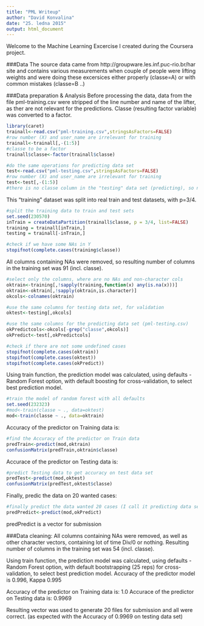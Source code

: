 ```yaml
---
title: "PML Writeup"
author: "David Konvalina"
date: "25. ledna 2015"
output: html_document
---
```

Welcome to the Machine Learning Excercise I created during the Coursera project.

###Data
The source data came from http://groupware.les.inf.puc-rio.br/har site and contains various measurements when couple
of people were lifting weights and were doing these excersices either properly (classe=A) or with common mistakes (classe=B ..)

###Data preparation & Analysis
Before processing the data, data from the file pml-training.csv were stripped of the line number and name of the lifter, as 
ther are not relevant for the predictions.
Classe (resulting factor variable) was converted to a factor.
```r
library(caret)
trainall<-read.csv("pml-training.csv",stringsAsFactors=FALSE)
#row number (X) and user_name are irrelevant for training
trainall<-trainall[,-(1:5)]
#classe to be a factor
trainall$classe<-factor(trainall$classe)

#do the same operations for predicting data set
test<-read.csv("pml-testing.csv",stringsAsFactors=FALSE)
#row number (X) and user_name are irrelevant for training
test<-test[,-(1:5)]
#there is no classe column in the "testing" data set (predicting), so no factorization needed
```

This "training" dataset was split into real train and test datasets, with p=3/4.
```r
#split the training data to train and test sets
set.seed(230570)
inTrain = createDataPartition(trainall$classe, p = 3/4, list=FALSE)
training = trainall[inTrain,]
testing = trainall[-inTrain,]

#check if we have some NAs in Y
stopifnot(complete.cases(training$classe))
```


All columns containing NAs were removed, so resulting number of columns in the training set was 91 (incl. classe).
```r
#select only the columns, where are no NAs and non-character cols
oktrain<-training[,!sapply(training,function(x) any(is.na(x)))]
oktrain<-oktrain[,!sapply(oktrain,is.character)]
okcols<-colnames(oktrain)

#use the same columns for testing data set, for validation
oktest<-testing[,okcols]

#use the same columns for the predicting data set (pml-testing.csv)
okPredictcols<-okcols[-grep("classe",okcols)]
okPredict<-test[,okPredictcols]

#check if there are not some undefined cases
stopifnot(complete.cases(oktrain))
stopifnot(complete.cases(oktest))
stopifnot(complete.cases(okPredict))
```

Using train function, the prediction model was calculated, using defaults - Random Forest option, with default boosting for cross-validation, to select best prediction model.
```r
#train the model of random forest with all defaults
set.seed(232323)
#mod<-train(classe ~ ., data=oktest)
mod<-train(classe ~ ., data=oktrain)
```

Accuracy of the predictor on Training data is:
```r
#find the Accuracy of the predictor on Train data
predTrain<-predict(mod,oktrain)
confusionMatrix(predTrain,oktrain$classe)
```

Accurace of the predictor on Testing data is:
```r
#predict Testing data to get accuracy on test data set
predTest<-predict(mod,oktest)
confusionMatrix(predTest,oktest$classe)
```

Finally, predic the data on 20 wanted cases:
```r
#finally predict the data wanted 20 cases (I call it predicting data set)
predPredict<-predict(mod,okPredict)
```

predPredict is a vector for submission

###Data cleaning:
All columns containing NAs were removed, as well as other character vectors, containing lot of time Div/0 or nothing. Resulting number of columns in the training set was 54 (incl. classe).

Using train function, the prediction model was calculated, using defaults - Random Forest option, with default bootstrapping (25 reps) for cross-validation, to select best prediction model.
Accuracy of the predictor model is 0.996, Kappa 0.995

Accuracy of the predictor on Training data is: 1.0
Accurace of the predictor on Testing data is: 0.9969

Resulting vector was used to generate 20 files for submission and all were correct.
(as expected with the Accuracy of 0.9969 on testing data set)

